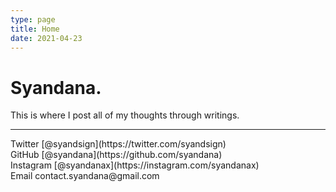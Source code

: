 ```yaml
---
type: page
title: Home
date: 2021-04-23
---
```


# Syandana.

This is where I post all of my thoughts through writings.

---

<div>
  Twitter [@syandsign](https://twitter.com/syandsign)
  <br />
  GitHub [@syandana](https://github.com/syandana)
  <br />
  Instagram [@syandanax](https://instagram.com/syandanax)
  <br />
  Email contact.syandana@gmail.com
</div>
